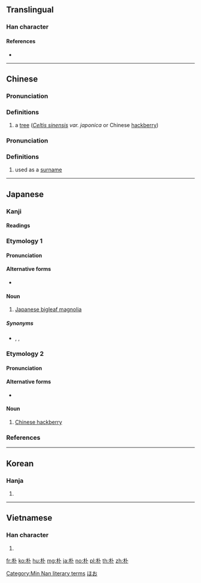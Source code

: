 {{also|樸}}
==Translingual==
{{zh-hanzi-box|朴|朴/[[樸]]}}

===Han character===
{{Han char|rn=75|rad=木|as=02|sn=6|four=43900|canj=DY|ids=⿰木卜}}

====References====
* {{Han ref|kx=0510.040|dkj=14428|dj=0894.030|hdz=21154.020|uh=6734|ud=26420|bh=A6B5|bd=42677}}

----

==Chinese==
{{rfc|lang=zh}}
{{zh-forms}}

{{zh-see|樸}}

===Pronunciation===
{{zh-pron
|m=pò
|c=pok3,buk6
|mn=phoh
|mc=y
|oc=y
|ma=
|cat=n
}}

===Definitions===
# a [[tree]] (''[[w:Celtis sinensis|Celtis sinensis]] var. japonica'' or Chinese [[hackberry]])

===Pronunciation===
{{zh-pron
|m=Piáo
|ma=
|cat=pn
}}

===Definitions===
# used as a [[surname]]

[[Category:Min Nan literary terms]]

----

==Japanese==

===Kanji===
{{ja-kanji|grade=c|rs=木02}}

====Readings====
{{ja-readings
|goon=[[ほく]] (hoku)
|kanon=[[はく]] (haku)
|kanyoon=[[ぼく]] (boku)
|kun=[[ほお]] (hō), [[ほう]] (hō)
}}

===Etymology 1===
{{ja-kanjitab|ほお|yomi=k}}

====Pronunciation====
{{ja-pron|yomi=k|ほお|acc=1|acc_ref=DJR,NHK}}

====Alternative forms====
* {{ja-l|厚朴}}

====Noun====
{{ja-noun|ほお|hhira=ほほ}}

# [[Japanese bigleaf magnolia]]

=====Synonyms=====
* {{ja-r|朴の木|ほおのき}}, {{ja-r|厚朴|こうぼく}}, {{ja-r|朴柏|ほおがしわ}}

===Etymology 2===
{{ja-kanjitab|えのき|yomi=irr}}

====Pronunciation====
{{ja-pron|yomi=irr|えのき|acc=0|acc_ref=DJR,NHK}}

====Alternative forms====
* {{ja-l|榎}}

====Noun====
{{ja-noun|えのき|エノキ}}

# [[Chinese hackberry]]

===References===
<references/>

[[Category:ja:Trees|ほお]]

----

==Korean==

===Hanja===
{{ko-hanja|hangeul=박|eumhun=후박나무|rv=bak|mr=pak|y=pak}}

# {{defn|lang=ko|sort=木02}}

----

==Vietnamese==

===Han character===
{{vi-hantu|[[phắc]], [[phác]], [[vóc]]|rs=木12}}

# {{defn|lang=vi|sort=木12}}

[[fr:朴]]
[[ko:朴]]
[[hu:朴]]
[[mg:朴]]
[[ja:朴]]
[[no:朴]]
[[pl:朴]]
[[th:朴]]
[[zh:朴]]